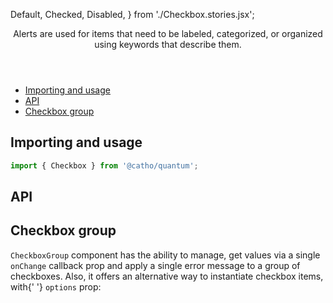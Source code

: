 


  Default,
  Checked,
  Disabled,
} from './Checkbox.stories.jsx';

<Meta title="Checkbox" component={Checkbox}  />

<Header title="Checkbox">
  Alerts are used for items that need to be labeled,
  categorized, or organized using keywords that describe them.
</Header>

- [Importing and usage](#importing)
- [API](#api)
- [Checkbox group](#checkbox-group)

## <a id="importing"></a>Importing and usage

```js
import { Checkbox } from '@catho/quantum';
```

<Canvas>
  <Story story={Default} />
  <Story story={Checked} />
  <Story story={Disabled} />
</Canvas>

## <a id="api"></a>API

<ArgsTable of={Checkbox} />

## <a id="checkbox-group"></a>Checkbox group

`CheckboxGroup` component has the ability to manage, get
values via a single `onChange` callback prop and apply a
single error message to a group of checkboxes. Also, it offers an
alternative way to instantiate checkbox items, with{' '}
`options` prop: